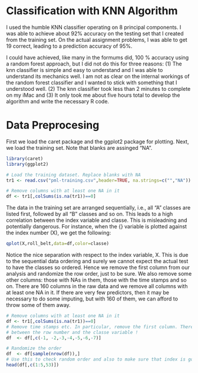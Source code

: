 Classification with KNN Algorithm
========================================================
I used the humble KNN classifier operating on 8 principal components. I was able to achieve about 92% accuracy on the testing set that I created from the training set. On the actual assignment problems, I was able to get 19 correct, leading to a prediction accuracy of 95%. 

I could have achieved, like many in the formums did, 100 % accuracy using a random forest approach, but I did not do this for three reasons: (1) The knn classifier is simple and easy to understand and I was able to understand its mechanics well. I am not as clear on the internal workings of the random forest classifier and I wanted to stick with something that I understood well. (2) The knn classifier took less than 2 minutes to complete on my iMac and (3) It only took me about five hours total to develop the algorithm and write the necessary R code. 

Data Preprocesing
=====================
First we load the caret package and the ggplot2 package for plotting. Next, we load the training set. Note that blanks are assinged "NA". 
```r
library(caret)
library(ggplot2)

# Load the training dataset. Replace blanks with NA
tr1 <- read.csv("pml-training.csv",header=TRUE, na.strings=c("","NA"))

# Remove columns with at least one NA in it
df <- tr1[,colSums(is.na(tr1))==0]
```

The data in the training set are arranged sequentially, i.e., all "A" classes are listed first, followed by all "B" classes and so on. This leads to a high correlation between the index variable and classe. This is misleadning and potentially dangerous. For instance, when the {\it roll_belt} variable is plotted against the index number (X), we get the following: 

```r
qplot(X,roll_belt,data=df,color=classe)
```

Notice the nice separation with respect to the index variable, X. This is due to the sequential data ordering and surely we cannot expect the actual test to have the classes so ordered. Hence we remove the first column from our analysis and randomize the row order, just to be sure. We also remove some other columns: those with NAs in them, those with the time stamps and so on. There are 160 columns in the raw data and we remove all columns with at least one NA in it. If there are very few predictors, then it may be necessary to do some imputing, but with 160 of them, we can afford to throw some of them away.

```r
# Remove columns with at least one NA in it
df <- tr1[,colSums(is.na(tr1))==0]
# Remove time stamps etc. In particular, remove the first column. There is a strong correlation
# between the row number and the classe variable !
df  <- df[,c(-1, -2,-3,-4,-5,-6,-7)]

# Randomize the order
df  <- df[sample(nrow(df)),]
# Use this to check random order and also to make sure that index is gone: 
head(df[,c(1:5,53)])
```

